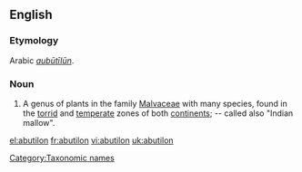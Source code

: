 ==English==

===Etymology===
Arabic ''[[aubūtīlūn]]''.

===Noun===
{{infl|en|noun}}

# {{botany}} A genus of plants in the family [[Malvaceae]] with many species, found in the [[torrid]] and [[temperate]] zones of both [[continents]]; -- called also "Indian mallow".

[[Category:Taxonomic names]]

[[el:abutilon]]
[[fr:abutilon]]
[[vi:abutilon]]
[[uk:abutilon]]